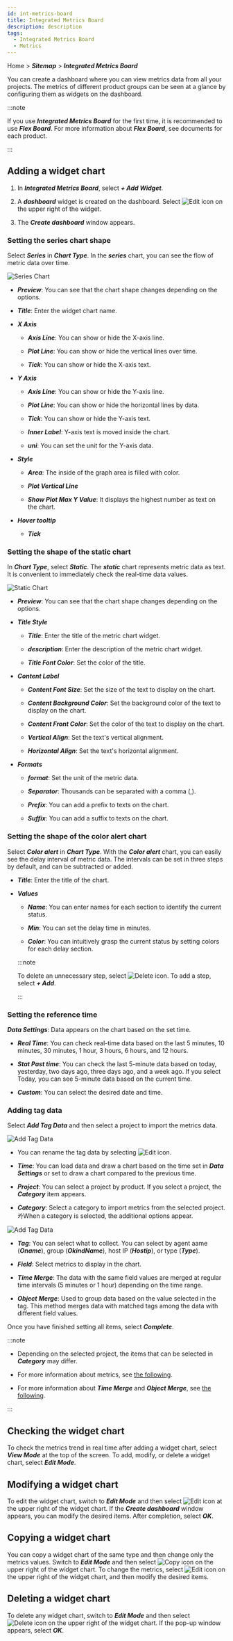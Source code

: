 ```yaml
---
id: int-metrics-board
title: Integrated Metrics Board
description: description
tags:
  - Integrated Metrics Board
  - Metrics
---
```


Home > **_Sitemap_** > **_Integrated Metrics Board_**

You can create a dashboard where you can view metrics data from all your projects. The metrics of different product groups can be seen at a glance by configuring them as widgets on the dashboard.

:::note

If you use **_Integrated Metrics Board_** for the first time, it is recommended to use **_Flex Board_**. For more information about **_Flex Board_**, see documents for each product.


<Link2flexboard />  

:::

## Adding a widget chart

1. In **_Integrated Metrics Board_**, select **_+ Add Widget_**. 

2. A **_dashboard_** widget is created on the dashboard. Select ![Edit icon](/img/ico-edit.svg) on the upper right of the widget.

3. The **_Create dashboard_** window appears.

### Setting the series chart shape

Select **_Series_** in **_Chart Type_**. In the **_series_** chart, you can see the flow of metric data over time.

![Series Chart](/img/int-metrics-dashboard-add.png)

- **_Preview_**: You can see that the chart shape changes depending on the options.

- **_Title_**: Enter the widget chart name.

- **_X Axis_**

  - **_Axis Line_**: You can show or hide the X-axis line.

  - **_Plot Line_**: You can show or hide the vertical lines over time.

  - **_Tick_**: You can show or hide the X-axis text.

- **_Y Axis_**

  - **_Axis Line_**: You can show or hide the Y-axis line.

  - **_Plot Line_**: You can show or hide the horizontal lines by data.

  - **_Tick_**: You can show or hide the Y-axis text.

  - **_Inner Label_**: Y-axis text is moved inside the chart.

  - **_uni_**: You can set the unit for the Y-axis data.

- **_Style_**

  - **_Area_**: The inside of the graph area is filled with color.

  - **_Plot Vertical Line_**

  - **_Show Plot Max Y Value_**: It displays the highest number as text on the chart.

- **_Hover tooltip_**

  - **_Tick_**

### Setting the shape of the static chart

In **_Chart Type_**, select **_Static_**. The **_static_** chart represents metric data as text. It is convenient to immediately check the real-time data values.

![Static Chart](/img/int-metric-dashboard-static.png)

- **_Preview_**: You can see that the chart shape changes depending on the options.

- **_Title Style_**

  - **_Title_**: Enter the title of the metric chart widget.

  - **_description_**: Enter the description of the metric chart widget.

  - **_Title Font Color_**: Set the color of the title.

- **_Content Label_**

  - **_Content Font Size_**: Set the size of the text to display on the chart.

  - **_Content Background Color_**: Set the background color of the text to display on the chart.

  - **_Content Front Color_**: Set the color of the text to display on the chart.

  - **_Vertical Align_**: Set the text's vertical alignment.

  - **_Horizontal Align_**: Set the text's horizontal alignment.

- **_Formats_**

  - **_format_**: Set the unit of the metric data.

  - **_Separator_**: Thousands can be separated with a comma (,).

  - **_Prefix_**: You can add a prefix to texts on the chart.

  - **_Suffix_**: You can add a suffix to texts on the chart.

### Setting the shape of the color alert chart

Select **_Color alert_** in **_Chart Type_**. With the **_Color alert_** chart, you can easily see the delay interval of metric data. The intervals can be set in three steps by default, and can be subtracted or added.

- **_Title_**: Enter the title of the chart.

- **_Values_**

  - **_Name_**: You can enter names for each section to identify the current status.

  - **_Min_**: You can set the delay time in minutes.

  - **_Color_**: You can intuitively grasp the current status by setting colors for each delay section.

  :::note

  To delete an unnecessary step, select ![Delete icon](/img/ico-close.svg). To add a step, select **_+ Add_**.

  :::

### Setting the reference time

**_Data Settings_**: Data appears on the chart based on the set time.

- **_Real Time_**: You can check real-time data based on the last 5 minutes, 10 minutes, 30 minutes, 1 hour, 3 hours, 6 hours, and 12 hours.

- **_Stat Past time_**: You can check the last 5-minute data based on today, yesterday, two days ago, three days ago, and a week ago. If you select Today, you can see 5-minute data based on the current time.

- **_Custom_**: You can select the desired date and time.

### Adding tag data

Select **_Add Tag Data_** and then select a project to import the metrics data.

![Add Tag Data](/img/int-metric-dashboard-add-data.png)

- You can rename the tag data by selecting ![Edit icon](/img/ico-edit.svg).

- **_Time_**: You can load data and draw a chart based on the time set in **_Data Settings_** or set to draw a chart compared to the previous time.

- **_Project_**: You can select a project by product. If you select a project, the **_Category_** item appears.

- **_Category_**: Select a category to import metrics from the selected project. 카When a category is selected, the additional options appear.

![Add Tag Data](/img/int-metric-dashboard-add-data-tag.png)

- **_Tag_**: You can select what to collect. You can select by agent aame (**_Oname_**), group (**_OkindName_**), host IP (**_Hostip_**), or type (**_Type_**).

- **_Field_**: Select metrics to display in the chart.

- **_Time Merge_**: The data with the same field values are merged at regular time intervals (5 minutes or 1 hour) depending on the time range.

- **_Object Merge_**: Used to group data based on the value selected in the tag. This method merges data with matched tags among the data with different field values.

Once you have finished setting all items, select **_Complete_**.

:::note

- Depending on the selected project, the items that can be selected in **_Category_** may differ.

- For more information about metrics, see [the following](../metrics/common-metrics-intro).

- For more information about **_Time Merge_** and **_Object Merge_**, see [the following](../java/flexboard-widget-manage#datamerge-option).

:::

## Checking the widget chart

To check the metrics trend in real time after adding a widget chart, select **_View Mode_** at the top of the screen. To add, modify, or delete a widget chart, select **_Edit Mode_**.

## Modifying a widget chart

To edit the widget chart, switch to **_Edit Mode_** and then select ![Edit icon](/img/ico-edit.svg) at the upper right of the widget chart. If the **_Create dashboard_** window appears, you can modify the desired items. After completion, select **_OK_**.

## Copying a widget chart

You can copy a widget chart of the same type and then change only the metrics values. Switch to **_Edit Mode_** and then select ![Copy icon](/img/ico-copy.svg) on the upper right of the widget chart. To change the metrics, select ![Edit icon](/img/ico-edit.svg) on the upper right of the widget chart, and then modify the desired items.

## Deleting a widget chart

To delete any widget chart, switch to **_Edit Mode_** and then select ![Delete icon](/img/ico-close.svg) on the upper right of the widget chart. If the pop-up window appears, select **_OK_**.
